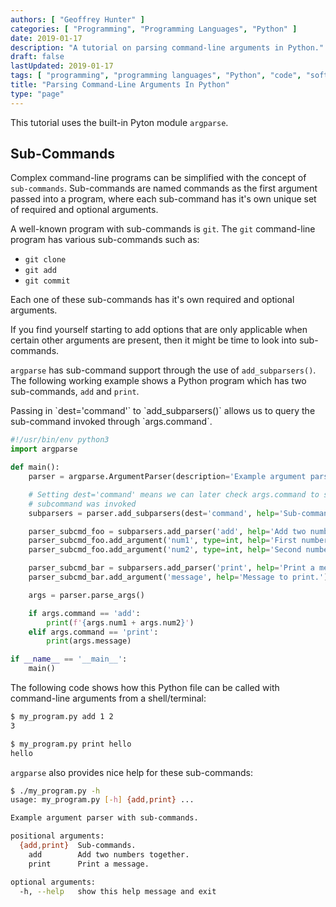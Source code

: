 ```yaml
---
authors: [ "Geoffrey Hunter" ]
categories: [ "Programming", "Programming Languages", "Python" ]
date: 2019-01-17
description: "A tutorial on parsing command-line arguments in Python."
draft: false
lastUpdated: 2019-01-17
tags: [ "programming", "programming languages", "Python", "code", "software", "argparse", "argument parser", "command-line", "CLI", "sub-commands" ]
title: "Parsing Command-Line Arguments In Python"
type: "page"
---
```



This tutorial uses the built-in Pyton module `argparse`.

## Sub-Commands

Complex command-line programs can be simplified with the concept of `sub-commands`. Sub-commands are named commands as the first argument passed into a program, where each sub-command has it's own unique set of required and optional arguments.

A well-known program with sub-commands is `git`. The `git` command-line program has various sub-commands such as:

* `git clone`
* `git add`
* `git commit`

Each one of these sub-commands has it's own required and optional arguments.

If you find yourself starting to add options that are only applicable when certain other arguments are present, then it might be time to look into sub-commands.

`argparse` has sub-command support through the use of `add_subparsers()`. The following working example shows a Python program which has two sub-commands, `add` and `print`.

<Aside type="note">
Passing in `dest='command'` to `add_subparsers()` allows us to query the sub-command invoked through `args.command`.
</Aside>

```python
#!/usr/bin/env python3
import argparse

def main():
    parser = argparse.ArgumentParser(description='Example argument parser with sub-commands.')

    # Setting dest='command' means we can later check args.command to see what
    # subcommand was invoked
    subparsers = parser.add_subparsers(dest='command', help='Sub-commands.')

    parser_subcmd_foo = subparsers.add_parser('add', help='Add two numbers together.')
    parser_subcmd_foo.add_argument('num1', type=int, help='First number to add.')
    parser_subcmd_foo.add_argument('num2', type=int, help='Second number to add.')

    parser_subcmd_bar = subparsers.add_parser('print', help='Print a message.')
    parser_subcmd_bar.add_argument('message', help='Message to print.')

    args = parser.parse_args()

    if args.command == 'add':
        print(f'{args.num1 + args.num2}')
    elif args.command == 'print':
        print(args.message)

if __name__ == '__main__':
    main()
```

The following code shows how this Python file can be called with command-line arguments from a shell/terminal:

```sh
$ my_program.py add 1 2
3

$ my_program.py print hello
hello
```

`argparse` also provides nice help for these sub-commands:

```sh
$ ./my_program.py -h
usage: my_program.py [-h] {add,print} ...

Example argument parser with sub-commands.

positional arguments:
  {add,print}  Sub-commands.
    add        Add two numbers together.
    print      Print a message.

optional arguments:
  -h, --help   show this help message and exit
```
